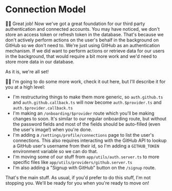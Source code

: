 # Connection Model

<EpicVideo url="https://www.epicweb.dev/workshops/authentication-strategies-and-implementation/oauth/updating-prisma-schema-for-github-login/solution" />

👨‍💼 Great job! Now we've got a great foundation for our third party
authentication and connected accounts. You may have noticed, we don't store an
access token or refresh token in the database. That's because we don't actively
perform actions on the user's behalf in the background on GitHub so we don't
need to. We're just using GitHub as an authentication mechanism. If we did want
to perform actions or retrieve data for our users in the background, that would
require a bit more work and we'd need to store more data in our database.

As it is, we're all set!

🧝‍♂️ I'm going to do some more work, <DiffLink>check it out here</DiffLink>, but
I'll describe it for you at a high level:

- I'm restructuring things to make them more generic, so `auth.github.ts` and
  `auth.github.callback.ts` will now become `auth.$provider.ts` and
  `auth.$provider.callback.ts`
- I'm making an `/onboarding/$provider` route which you'll be making changes to
  soon. It's similar to our regular onboarding route, but without the password
  fields and most of the fields should be auto-filled (even the user's image!)
  when you're done.
- I'm adding a `/settings/profile/connections` page to list the user's
  connections. This also requires interacting with the GitHub API to lookup a
  GitHub user's username from their id, so I'm adding a `GITHUB_TOKEN`
  environment variable so we can do that.
- I'm moving some of our stuff from `app/utils/auth.server.ts` to more specific
  files like `app/utils/providers/github.server.ts`
- I'm also adding a "Signup with GitHub" button on the `/signup` route.

That's the main stuff. As usual, if you'd prefer to do this stuff, I'm not
stopping you. We'll be ready for you when you're ready to move on!
